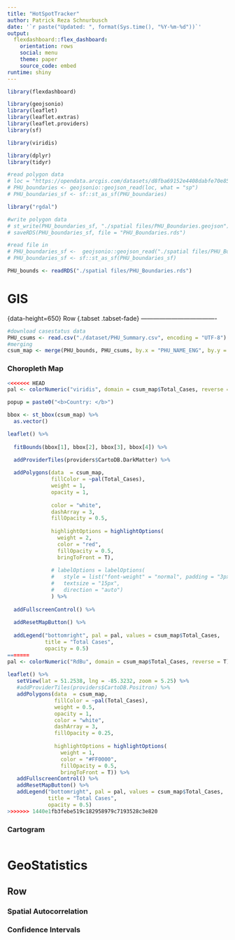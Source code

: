 ```yaml
---
title: "HotSpotTracker"
author: Patrick Reza Schnurbusch 
date: '`r paste("Updated: ", format(Sys.time(), "%Y-%m-%d"))`'
output: 
  flexdashboard::flex_dashboard:
    orientation: rows
    social: menu
    theme: paper
    source_code: embed
runtime: shiny
---
```


```r
library(flexdashboard)

library(geojsonio)
library(leaflet)
library(leaflet.extras)
library(leaflet.providers)
library(sf)

library(viridis)

library(dplyr)
library(tidyr)

#read polygon data 
# loc = "https://opendata.arcgis.com/datasets/d8fba69152e4408dabfe70e85a2688d2_44.geojson"
# PHU_boundaries <- geojsonio::geojson_read(loc, what = "sp")
# PHU_boundaries_sf <- sf::st_as_sf(PHU_boundaries)

library("rgdal")

#write polygon data
# st_write(PHU_boundaries_sf, "./spatial files/PHU_Boundaries.geojson")
# saveRDS(PHU_boundaries_sf, file = "PHU_Boundaries.rds")

#read file in 
# PHU_boundaries_sf <-  geojsonio::geojson_read("./spatial files/PHU_Boundaries.geojson" , what = "sp")
# PHU_boundaries_sf <- sf::st_as_sf(PHU_boundaries_sf)

PHU_bounds <- readRDS("./spatial files/PHU_Boundaries.rds")
```

GIS
===================================== 
{data-height=650}
Row {.tabset .tabset-fade}
-------------------------------------

```r
#download casestatus data 
PHU_csums <- read.csv("./dataset/PHU_Summary.csv", encoding = "UTF-8")
#merging 
csum_map <- merge(PHU_bounds, PHU_csums, by.x = "PHU_NAME_ENG", by.y = "Reporting_PHU" )
```


### <b> Choropleth Map </b> 
```r
<<<<<<< HEAD
pal <- colorNumeric("viridis", domain = csum_map$Total_Cases, reverse = F)

popup = paste0("<b>Country: </b>")

bbox <- st_bbox(csum_map) %>% 
  as.vector()

leaflet() %>% 
  
  fitBounds(bbox[1], bbox[2], bbox[3], bbox[4]) %>% 

  addProviderTiles(providers$CartoDB.DarkMatter) %>% 
  
  addPolygons(data  = csum_map,
              fillColor = ~pal(Total_Cases), 
              weight = 1, 
              opacity = 1, 
              
              color = "white", 
              dashArray = 3, 
              fillOpacity = 0.5, 
              
              highlightOptions = highlightOptions(
                weight = 2, 
                color = "red", 
                fillOpacity = 0.5, 
                bringToFront = T), 
              
              # labelOptions = labelOptions(
              #   style = list("font-weight" = "normal", padding = "3px 8px"),
              #   textsize = "15px",
              #   direction = "auto")
              ) %>%
  
  addFullscreenControl() %>% 
  
  addResetMapButton() %>% 
  
  addLegend("bottomright", pal = pal, values = csum_map$Total_Cases, 
            title = "Total Cases", 
            opacity = 0.5)
=======
pal <- colorNumeric("RdBu", domain = csum_map$Total_Cases, reverse = T)
 
leaflet() %>% 
   setView(lat = 51.2538, lng = -85.3232, zoom = 5.25) %>%
   #addProviderTiles(providers$CartoDB.Positron) %>% 
   addPolygons(data  = csum_map,
               fillColor = ~pal(Total_Cases), 
               weight = 0.5, 
               opacity = 1, 
               color = "white", 
               dashArray = 3, 
               fillOpacity = 0.25, 
               
               highlightOptions = highlightOptions(
                 weight = 1, 
                 color = "#FF0000", 
                 fillOpacity = 0.5, 
                 bringToFront = T)) %>%
   addFullscreenControl() %>% 
   addResetMapButton() %>% 
   addLegend("bottomright", pal = pal, values = csum_map$Total_Cases, 
             title = "Total Cases", 
             opacity = 0.5)
>>>>>>> 1440e1fb3febe519c182958979c7193528c3e820
```

### <b> Cartogram </b> 

```r
```

GeoStatistics
===================================== 
Row {.tabset .tabset-fade}
-------------------------------------

### <b> Spatial Autocorrelation </b> 
### <b> Confidence Intervals </b> 

